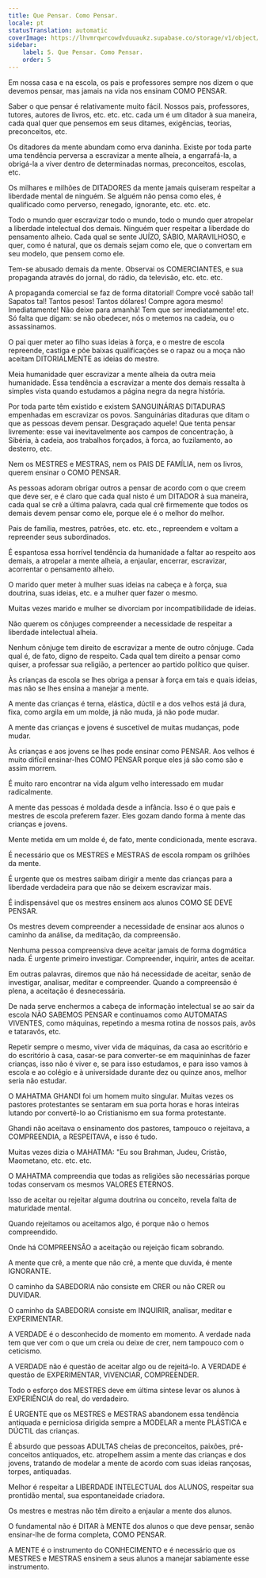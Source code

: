 ```yaml
---
title: Que Pensar. Como Pensar.
locale: pt
statusTranslation: automatic
coverImage: https://lhvmrqwrcowdvduuaukz.supabase.co/storage/v1/object/public/strapi-uploads/small_cover-educacion-fundamental.webp-2d51a7828a2b1309555be27f7e2a61a0.webp
sidebar:
    label: 5. Que Pensar. Como Pensar.
    order: 5
---
```

Em nossa casa e na escola, os pais e professores sempre nos dizem o que devemos pensar, mas jamais na vida nos ensinam COMO PENSAR.

Saber o que pensar é relativamente muito fácil. Nossos pais, professores, tutores, autores de livros, etc. etc. etc. cada um é um ditador à sua maneira, cada qual quer que pensemos em seus ditames, exigências, teorias, preconceitos, etc.

Os ditadores da mente abundam como erva daninha. Existe por toda parte uma tendência perversa a escravizar a mente alheia, a engarrafá-la, a obrigá-la a viver dentro de determinadas normas, preconceitos, escolas, etc.

Os milhares e milhões de DITADORES da mente jamais quiseram respeitar a liberdade mental de ninguém. Se alguém não pensa como eles, é qualificado como perverso, renegado, ignorante, etc. etc. etc.

Todo o mundo quer escravizar todo o mundo, todo o mundo quer atropelar a liberdade intelectual dos demais. Ninguém quer respeitar a liberdade do pensamento alheio. Cada qual se sente JUÍZO, SÁBIO, MARAVILHOSO, e quer, como é natural, que os demais sejam como ele, que o convertam em seu modelo, que pensem como ele.

Tem-se abusado demais da mente. Observai os COMERCIANTES, e sua propaganda através do jornal, do rádio, da televisão, etc. etc. etc.

A propaganda comercial se faz de forma ditatorial! Compre você sabão tal! Sapatos tal! Tantos pesos! Tantos dólares! Compre agora mesmo! Imediatamente! Não deixe para amanhã! Tem que ser imediatamente! etc. Só falta que digam: se não obedecer, nós o metemos na cadeia, ou o assassinamos.

O pai quer meter ao filho suas ideias à força, e o mestre de escola repreende, castiga e põe baixas qualificações se o rapaz ou a moça não aceitam DITORIALMENTE as ideias do mestre.

Meia humanidade quer escravizar a mente alheia da outra meia humanidade. Essa tendência a escravizar a mente dos demais ressalta à simples vista quando estudamos a página negra da negra história.

Por toda parte têm existido e existem SANGUINÁRIAS DITADURAS empenhadas em escravizar os povos. Sanguinárias ditaduras que ditam o que as pessoas devem pensar. Desgraçado aquele! Que tenta pensar livremente: esse vai inevitavelmente aos campos de concentração, à Sibéria, à cadeia, aos trabalhos forçados, à forca, ao fuzilamento, ao desterro, etc.

Nem os MESTRES e MESTRAS, nem os PAIS DE FAMÍLIA, nem os livros, querem ensinar o COMO PENSAR.

As pessoas adoram obrigar outros a pensar de acordo com o que creem que deve ser, e é claro que cada qual nisto é um DITADOR à sua maneira, cada qual se crê a última palavra, cada qual crê firmemente que todos os demais devem pensar como ele, porque ele é o melhor do melhor.

Pais de família, mestres, patrões, etc. etc. etc., repreendem e voltam a repreender seus subordinados.

É espantosa essa horrível tendência da humanidade a faltar ao respeito aos demais, a atropelar a mente alheia, a enjaular, encerrar, escravizar, acorrentar o pensamento alheio.

O marido quer meter à mulher suas ideias na cabeça e à força, sua doutrina, suas ideias, etc. e a mulher quer fazer o mesmo.

Muitas vezes marido e mulher se divorciam por incompatibilidade de ideias.

Não querem os cônjuges compreender a necessidade de respeitar a liberdade intelectual alheia.

Nenhum cônjuge tem direito de escravizar a mente de outro cônjuge. Cada qual é, de fato, digno de respeito. Cada qual tem direito a pensar como quiser, a professar sua religião, a pertencer ao partido político que quiser.

Às crianças da escola se lhes obriga a pensar à força em tais e quais ideias, mas não se lhes ensina a manejar a mente.

A mente das crianças é terna, elástica, dúctil e a dos velhos está já dura, fixa, como argila em um molde, já não muda, já não pode mudar.

A mente das crianças e jovens é suscetível de muitas mudanças, pode mudar.

Às crianças e aos jovens se lhes pode ensinar como PENSAR. Aos velhos é muito difícil ensinar-lhes COMO PENSAR porque eles já são como são e assim morrem.

É muito raro encontrar na vida algum velho interessado em mudar radicalmente.

A mente das pessoas é moldada desde a infância. Isso é o que pais e mestres de escola preferem fazer. Eles gozam dando forma à mente das crianças e jovens.

Mente metida em um molde é, de fato, mente condicionada, mente escrava.

É necessário que os MESTRES e MESTRAS de escola rompam os grilhões da mente.

É urgente que os mestres saibam dirigir a mente das crianças para a liberdade verdadeira para que não se deixem escravizar mais.

É indispensável que os mestres ensinem aos alunos COMO SE DEVE PENSAR.

Os mestres devem compreender a necessidade de ensinar aos alunos o caminho da análise, da meditação, da compreensão.

Nenhuma pessoa compreensiva deve aceitar jamais de forma dogmática nada. É urgente primeiro investigar. Compreender, inquirir, antes de aceitar.

Em outras palavras, diremos que não há necessidade de aceitar, senão de investigar, analisar, meditar e compreender. Quando a compreensão é plena, a aceitação é desnecessária.

De nada serve enchermos a cabeça de informação intelectual se ao sair da escola NÃO SABEMOS PENSAR e continuamos como AUTOMATAS VIVENTES, como máquinas, repetindo a mesma rotina de nossos pais, avôs e tataravôs, etc.

Repetir sempre o mesmo, viver vida de máquinas, da casa ao escritório e do escritório à casa, casar-se para converter-se em maquininhas de fazer crianças, isso não é viver e, se para isso estudamos, e para isso vamos à escola e ao colégio e à universidade durante dez ou quinze anos, melhor seria não estudar.

O MAHATMA GHANDI foi um homem muito singular. Muitas vezes os pastores protestantes se sentaram em sua porta horas e horas inteiras lutando por convertê-lo ao Cristianismo em sua forma protestante.

Ghandi não aceitava o ensinamento dos pastores, tampouco o rejeitava, a COMPREENDIA, a RESPEITAVA, e isso é tudo.

Muitas vezes dizia o MAHATMA: "Eu sou Brahman, Judeu, Cristão, Maometano, etc. etc. etc.

O MAHATMA compreendia que todas as religiões são necessárias porque todas conservam os mesmos VALORES ETERNOS.

Isso de aceitar ou rejeitar alguma doutrina ou conceito, revela falta de maturidade mental.

Quando rejeitamos ou aceitamos algo, é porque não o hemos compreendido.

Onde há COMPREENSÃO a aceitação ou rejeição ficam sobrando.

A mente que crê, a mente que não crê, a mente que duvida, é mente IGNORANTE.

O caminho da SABEDORIA não consiste em CRER ou não CRER ou DUVIDAR.

O caminho da SABEDORIA consiste em INQUIRIR, analisar, meditar e EXPERIMENTAR.

A VERDADE é o desconhecido de momento em momento. A verdade nada tem que ver com o que um creia ou deixe de crer, nem tampouco com o ceticismo.

A VERDADE não é questão de aceitar algo ou de rejeitá-lo. A VERDADE é questão de EXPERIMENTAR, VIVENCIAR, COMPREENDER.

Todo o esforço dos MESTRES deve em última síntese levar os alunos à EXPERIÊNCIA do real, do verdadeiro.

É URGENTE que os MESTRES e MESTRAS abandonem essa tendência antiquada e perniciosa dirigida sempre a MODELAR a mente PLÁSTICA e DÚCTIL das crianças.

É absurdo que pessoas ADULTAS cheias de preconceitos, paixões, pré-conceitos antiquados, etc. atropelhem assim a mente das crianças e dos jovens, tratando de modelar a mente de acordo com suas ideias rançosas, torpes, antiquadas.

Melhor é respeitar a LIBERDADE INTELECTUAL dos ALUNOS, respeitar sua prontidão mental, sua espontaneidade criadora.

Os mestres e mestras não têm direito a enjaular a mente dos alunos.

O fundamental não é DITAR à MENTE dos alunos o que deve pensar, senão ensinar-lhe de forma completa, COMO PENSAR.

A MENTE é o instrumento do CONHECIMENTO e é necessário que os MESTRES e MESTRAS ensinem a seus alunos a manejar sabiamente esse instrumento.

